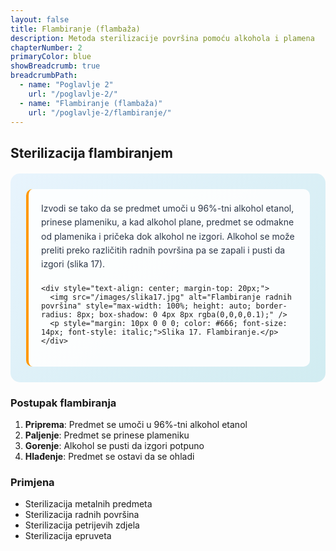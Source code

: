 ```yaml
---
layout: false
title: Flambiranje (flambaža)
description: Metoda sterilizacije površina pomoću alkohola i plamena
chapterNumber: 2
primaryColor: blue
showBreadcrumb: true
breadcrumbPath:
  - name: "Poglavlje 2"
    url: "/poglavlje-2/"
  - name: "Flambiranje (flambaža)"
    url: "/poglavlje-2/flambiranje/"
---
```


## Sterilizacija flambiranjem

<div style="background: linear-gradient(135deg, #e8f4fd 0%, #d1ecf1 100%); border-radius: 15px; padding: 25px; margin: 20px 0;">
  
  <div style="background: rgba(255,255,255,0.9); padding: 20px; border-radius: 10px; border-left: 4px solid #ff9800;">
    <p style="margin: 0 0 20px 0; color: #2d3748; line-height: 1.6;">
      Izvodi se tako da se predmet umoči u 96%-tni alkohol etanol, prinese plameniku, a kad alkohol plane, predmet se odmakne od plamenika i pričeka dok alkohol ne izgori. Alkohol se može preliti preko različitih radnih površina pa se zapali i pusti da izgori (slika 17).
    </p>
    
    <div style="text-align: center; margin-top: 20px;">
      <img src="/images/slika17.jpg" alt="Flambiranje radnih površina" style="max-width: 100%; height: auto; border-radius: 8px; box-shadow: 0 4px 8px rgba(0,0,0,0.1);" />
      <p style="margin: 10px 0 0 0; color: #666; font-size: 14px; font-style: italic;">Slika 17. Flambiranje.</p>
    </div>
  </div>

</div>

### Postupak flambiranja

1. **Priprema**: Predmet se umoči u 96%-tni alkohol etanol
2. **Paljenje**: Predmet se prinese plameniku
3. **Gorenje**: Alkohol se pusti da izgori potpuno
4. **Hlađenje**: Predmet se ostavi da se ohladi

### Primjena

- Sterilizacija metalnih predmeta
- Sterilizacija radnih površina
- Sterilizacija petrijevih zdjela
- Sterilizacija epruveta